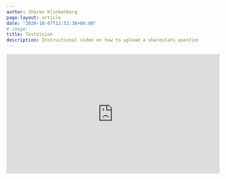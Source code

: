 ```yaml
---
author: Sharon Klinkenberg
page-layout: article
date: "2020-10-07T12:52:36+06:00"
# image: 
title: TestVision
description: Instructional video on how to upload a sharestats question to TestVision
---
```


<iframe width="560" height="315" src="https://www.youtube.com/embed/ogFJaVt3fE8?si=DqGGD3SUfVYH2awp&amp;start=73" title="YouTube video player" frameborder="0" allow="accelerometer; autoplay; clipboard-write; encrypted-media; gyroscope; picture-in-picture; web-share" referrerpolicy="strict-origin-when-cross-origin" allowfullscreen></iframe>